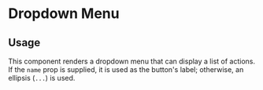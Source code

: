 

<Meta of={DropdownMenuStories} />

# Dropdown Menu

## Usage

This component renders a dropdown menu that can display a list of actions. If the `name` prop is supplied, it is used as the button's label; otherwise, an ellipsis (`...`) is used.

<Primary />
<Controls />
<Stories />
